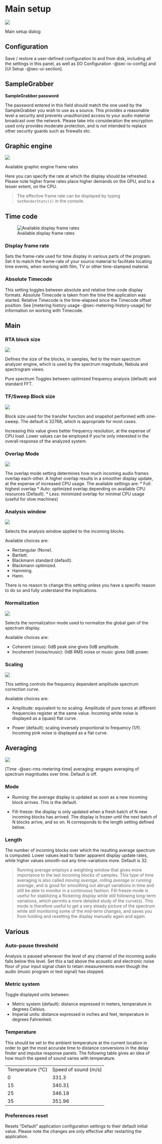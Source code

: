 # Main setup {#sec-user-interface-main-setup}
![](https://media.githubusercontent.com/media/FLUX-SE/doc_images/main/Analyzer/Setup/MainSetup.png)

Main setup dialog

## Configuration
Save / restore a user-defined configuration to and from disk,
including all the settings in this panel, as well as [IO
Configuration -@sec-io-config] and [UI Setup -@sec-ui-section].

## SampleGrabber
**SampleGrabber password**

The password entered in this field should match the one used by the SampleGrabber you wish to use as a source. This provides a reasonable level a security and prevents unauthorized access to your audio material broadcast over the network. Please take into consideration the encryption used only provides moderate protection, and is not intended to replace other security guards such as firewalls etc.

## Graphic engine
![](https://media.githubusercontent.com/media/FLUX-SE/doc_images/main/Analyzer/Setup/EngineFrameRate.png)

:::{.callout-note}
Available graphic engine frame rates
:::

Here you can specify the rate at which the display should be refreshed. Please note higher frame rates place higher demands on the GPU, and to a lesser extent, on the CPU.

>The effective frame rate can be displayed by typing `SetRenderStats(1)` in the console.

## Time code
![Available display frame rates](https://media.githubusercontent.com/media/FLUX-SE/doc_images/main/Analyzer/Setup/DisplayFrameRate.png)

### Display frame rate
Sets the frame-rate used for time display in various parts of
the program. Set it to match the frame-rate of your source material to facilitate locating time events, when working with film, TV or other time-stamped material.

### Absolute Timecode
This setting toggles between absolute and relative time-code display formats. Absolute Timecode is taken from the time the application was started. Relative Timecode is the time-elapsed since the Timecode offset position. See [metering history usage -@sec-metering-history-usage] for information on working with Timecode.

## Main

### RTA block size
![](https://media.githubusercontent.com/media/FLUX-SE/doc_images/main/Analyzer/Setup/RTABlockSize.png)

Defines the size of the blocks, in samples, fed to the main spectrum analyzer engine, which is used by the spectrum magnitude, Nebula and spectrogram views.

Pure spectrum Toggles between optimized frequency analysis (default) and standard FFT.

### TF/Sweep Block size
![](https://media.githubusercontent.com/media/FLUX-SE/doc_images/main/Analyzer/Setup/TFBlockSize.png)

Block size used for the transfer function and snapshot performed with sine-sweep. The default is 32768, which is appropriate for most cases.

Increasing this value gives better frequency resolution, at the expense of CPU load. Lower values can be employed if you're only interested in the overall response of the analyzed system.

### Overlap Mode
![](https://media.githubusercontent.com/media/FLUX-SE/doc_images/main/Analyzer/Setup/OverlapMode.png)

The overlap mode setting determines how much incoming audio frames overlap each-other. A higher overlap results in a smoother display update, at the expense of increased CPU usage. The available settings are:
* Full: highest overlap
* Auto: optimized overlap depending on available CPU resources (Default).
* Less: minimized overlap for minimal CPU usage (useful for slow machines)


### Analysis window
![](https://media.githubusercontent.com/media/FLUX-SE/doc_images/main/Analyzer/Setup/AnalysisWindow.png)

Selects the analysis window applied to the incoming blocks.

Available choices are:

* Rectangular (None).
* Bartlett.
* Blackmann standard (default).
* Blackmann optimized.
* Hamming.
* Hann.


There is no reason to change this setting unless you have a specific reason to do so and fully understand the implications.

### Normalization
![](https://media.githubusercontent.com/media/FLUX-SE/doc_images/main/Analyzer/Setup/Normalization.png)

Selects the normalization mode used to normalize the global gain of the spectrum display.

Available choices are:

* Coherent (sinus): 0dB peak sine gives 0dB amplitude.
* Incoherent (noise/music): 0dB <link type="document" target="RMS">RMS</link>
noise or music
gives 0dB power.



### Scaling
![](https://media.githubusercontent.com/media/FLUX-SE/doc_images/main/Analyzer/Setup/Scaling.png)

This setting controls the frequency dependent amplitude spectrum correction curve.

Available choices are:

* Amplitude: equivalent to no scaling. Amplitude of pure tones at different frequencies register at the same value. Incoming white noise is displayed as a (quasi) flat curve.

* Power (default): scaling inversely proportional to frequency (1/f). Incoming pink noise is displayed as a flat curve.



## Averaging
![](https://media.githubusercontent.com/media/FLUX-SE/doc_images/main/Analyzer/Setup/AveragingMode.png)

[Time -@sec-rms-metering-time] averaging: engages averaging of spectrum magnitudes over time. Default is off.

### Mode

* Running: the average display is updated as soon as a new incoming block arrives. This is the default.

* Fill-freeze: the display is only updated when a fresh batch of N new incoming blocks has arrived. The display is frozen until the next batch of N blocks arrive, and so on. N corresponds to the length setting defined below.



### Length
The number of incoming blocks over which the resulting average spectrum is computed. Lower values lead to faster apparent display update rates, while higher values smooth-out any time-variations more. Default is 32.

>Running average employs a weighting window that gives more importance to the last incoming blocks of samples. This type of time averaging is also called <i>moving average</i>, <i>rolling average</i>
or <i>running average</i>, and is good for smoothing out abrupt variations in time and still be able to monitor in a continuous fashion. Fill-freeze mode is useful for stabilizing a flickering display while still following long-term variations, which permits a more detailed study of the curve(s). This mode is therefore useful to get a very steady picture of the spectrum while still monitoring some of the mid-term changes, and saves you from holding and resetting the display manually again and again.


## Various

### Auto-pause threshold
Analysis is paused whenever the level of any channel of the incoming audio falls below this level. Set this a tad above the acoustic and electronic noise floor of your input signal chain to retain measurements even though the audio (music program or test signal) has stopped.

### Metric system
Toggle displayed units between:

* Metric system (default): distance expressed in meters, temperature in degrees Celsius.
* Imperial units: distance expressed in inches and feet, temperature in degrees Fahrenheit.



### Temperature
This should be set to the ambient temperature at the current location in order to get the most accurate time to distance conversions in the delay finder and impulse response panels. The following table gives an idea of how much the speed of sound varies with temperature.

<table>
<tr>
<td>Temperature (°C)</td>
<td>Speed of sound (m/s)</td>
</tr>
<tr>
<td>0</td>
<td>331.3</td>
</tr>
<tr>
<td>15</td>
<td>340.31</td>
</tr>
<tr>
<td>25</td>
<td>346.18</td>
</tr>
<tr>
<td>35</td>
<td>351.96</td>
</tr>
</table>

### Preferences reset
Resets "Default" application configuration settings to their default initial value. Please note the changes are only effective after restarting the application.


